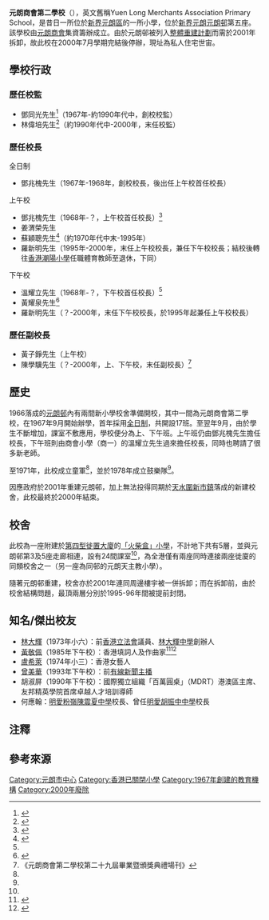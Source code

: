 {{Infobox_School
| name= 元朗商會第二學校（已拆卸）
| logo = [[File:YLCCPS_No.2_crest.png|200px]]
| type= 資助小學
| motto = 勤儉愛誠
| affiliation=元朗商會<ref>{{cite news | title=元朗商會增辦中小學 第十一屆董事會就職 主席林照權會長鄭科 | url=http://newsbot.lib.cuhk.edu.hk/news/takungpa/20010521/B10005.html | page= | publisher=大公報 | date=2001-05-21 | accessdate=2021-08-22 | quote= | archive-date=2021-08-22 | archive-url=https://web.archive.org/web/20210822110214/http://newsbot.lib.cuhk.edu.hk/news/takungpa/20010521/B10005.html }}</ref>
| district= [[元朗區|元朗區]]
| established = 1967年<ref name="元朗商會二校 第六屆畢業">{{cite news | title=元朗商會二校 第六屆畢業 | url=https://mmis.hkpl.gov.hk/coverpage/-/coverpage/view?_coverpage_WAR_mmisportalportlet_hsf=%E5%85%83%E6%9C%97%E5%95%86%E6%9C%83%E4%BA%8C%E6%A0%A1&_coverpage_WAR_mmisportalportlet_actual_q=%28%20verbatim_dc.collection%3A%28%22Old%5C%20HK%5C%20Newspapers%22%29%20%29%20AND+%28%20%28%20allTermsMandatory%3A%28true%29%20OR+all_dc.title%3A%28%E5%85%83%E6%9C%97%E5%95%86%E6%9C%83%E4%BA%8C%E6%A0%A1%29%20OR+all_dc.creator%3A%28%E5%85%83%E6%9C%97%E5%95%86%E6%9C%83%E4%BA%8C%E6%A0%A1%29%20OR+all_dc.contributor%3A%28%E5%85%83%E6%9C%97%E5%95%86%E6%9C%83%E4%BA%8C%E6%A0%A1%29%20OR+all_dc.subject%3A%28%E5%85%83%E6%9C%97%E5%95%86%E6%9C%83%E4%BA%8C%E6%A0%A1%29%20OR+fulltext%3A%28%E5%85%83%E6%9C%97%E5%95%86%E6%9C%83%E4%BA%8C%E6%A0%A1%29%20OR+all_dc.description%3A%28%E5%85%83%E6%9C%97%E5%95%86%E6%9C%83%E4%BA%8C%E6%A0%A1%29%20%29%20%29&_coverpage_WAR_mmisportalportlet_sort_field=score&p_r_p_-1078056564_c=QF757YsWv59%2F9WIUSQ5l77qQlWFzfPQc&_coverpage_WAR_mmisportalportlet_o=0&_coverpage_WAR_mmisportalportlet_sort_order=desc | page=7 | publisher=華僑日報 | date=1975-07-12 | accessdate=2021-08-22 | quote= | archive-date=2021-08-22 | archive-url=https://web.archive.org/web/20210822111048/https://mmis.hkpl.gov.hk/coverpage/-/coverpage/view?_coverpage_WAR_mmisportalportlet_hsf=%E5%85%83%E6%9C%97%E5%95%86%E6%9C%83%E4%BA%8C%E6%A0%A1&_coverpage_WAR_mmisportalportlet_actual_q=%28%20verbatim_dc.collection%3A%28%22Old%5C%20HK%5C%20Newspapers%22%29%20%29%20AND%20%28%20%28%20allTermsMandatory%3A%28true%29%20OR%20all_dc.title%3A%28%E5%85%83%E6%9C%97%E5%95%86%E6%9C%83%E4%BA%8C%E6%A0%A1%29%20OR%20all_dc.creator%3A%28%E5%85%83%E6%9C%97%E5%95%86%E6%9C%83%E4%BA%8C%E6%A0%A1%29%20OR%20all_dc.contributor%3A%28%E5%85%83%E6%9C%97%E5%95%86%E6%9C%83%E4%BA%8C%E6%A0%A1%29%20OR%20all_dc.subject%3A%28%E5%85%83%E6%9C%97%E5%95%86%E6%9C%83%E4%BA%8C%E6%A0%A1%29%20OR%20fulltext%3A%28%E5%85%83%E6%9C%97%E5%95%86%E6%9C%83%E4%BA%8C%E6%A0%A1%29%20OR%20all_dc.description%3A%28%E5%85%83%E6%9C%97%E5%95%86%E6%9C%83%E4%BA%8C%E6%A0%A1%29%20%29%20%29&_coverpage_WAR_mmisportalportlet_sort_field=score&p_r_p_-1078056564_c=QF757YsWv59%2F9WIUSQ5l77qQlWFzfPQc&_coverpage_WAR_mmisportalportlet_o=0&_coverpage_WAR_mmisportalportlet_sort_order=desc | dead-url=no }}</ref>
| closed =  2000年
| superintendent = 林偉培先生
| principal = 羅新明先生
| location= [[新界|新界]][[元朗|元朗]][[元朗邨|元朗邨]]第五座<ref>{{cite book |author1=羅慧燕 |title=藍天樹下 新界鄉村學校 |year=2015 |publisher=三聯書店(香港)有限公司 |page=306 |quote= |url=}}</ref>
}}

'''元朗商會第二學校'''（{{lang-en|Yuen Long Chamber of Commerce Primary School No.2}}），英文舊稱Yuen Long Merchants Association Primary School，是昔日一所位於[[新界|新界]][[元朗區|元朗區]]的一所小學，位於[[新界|新界]][[元朗|元朗]][[元朗邨|元朗邨]]第五座。該學校由[[元朗商會|元朗商會]]集資籌辦成立。由於元朗邨被列入[[整體重建計劃|整體重建計劃]]而需於2001年拆卸，故此校在2000年7月學期完結後停辦，現址為私人住宅世宙。

==學校行政==
===歷任校監===
*鄧同光先生<ref>{{cite news | title=元朗商會二校 舉行第22屆畢業禮 | url=https://mmis.hkpl.gov.hk/coverpage/-/coverpage/view?_coverpage_WAR_mmisportalportlet_hsf=%E5%85%83%E6%9C%97%E5%95%86%E6%9C%83%E4%BA%8C%E6%A0%A1&_coverpage_WAR_mmisportalportlet_actual_q=%28%20verbatim_dc.collection%3A%28%22Old%5C%20HK%5C%20Newspapers%22%29%20%29%20AND+%28%20%28%20allTermsMandatory%3A%28true%29%20OR+all_dc.title%3A%28%E5%85%83%E6%9C%97%E5%95%86%E6%9C%83%E4%BA%8C%E6%A0%A1%29%20OR+all_dc.creator%3A%28%E5%85%83%E6%9C%97%E5%95%86%E6%9C%83%E4%BA%8C%E6%A0%A1%29%20OR+all_dc.contributor%3A%28%E5%85%83%E6%9C%97%E5%95%86%E6%9C%83%E4%BA%8C%E6%A0%A1%29%20OR+all_dc.subject%3A%28%E5%85%83%E6%9C%97%E5%95%86%E6%9C%83%E4%BA%8C%E6%A0%A1%29%20OR+fulltext%3A%28%E5%85%83%E6%9C%97%E5%95%86%E6%9C%83%E4%BA%8C%E6%A0%A1%29%20OR+all_dc.description%3A%28%E5%85%83%E6%9C%97%E5%95%86%E6%9C%83%E4%BA%8C%E6%A0%A1%29%20%29%20%29&_coverpage_WAR_mmisportalportlet_sort_field=score&p_r_p_-1078056564_c=QF757YsWv58JCjtBMMIqonUevFpxoR4W&_coverpage_WAR_mmisportalportlet_o=4&_coverpage_WAR_mmisportalportlet_sort_order=desc | page=6 | publisher=華僑日報 | date=1991-06-13 | accessdate=2021-08-22 | quote= | archive-date=2021-08-22 | archive-url=https://web.archive.org/web/20210822105303/https://mmis.hkpl.gov.hk/coverpage/-/coverpage/view?_coverpage_WAR_mmisportalportlet_hsf=%E5%85%83%E6%9C%97%E5%95%86%E6%9C%83%E4%BA%8C%E6%A0%A1&_coverpage_WAR_mmisportalportlet_actual_q=(%20verbatim_dc.collection:(%22Old%5C%20HK%5C%20Newspapers%22)%20)%20AND+(%20(%20allTermsMandatory:(true)%20OR+all_dc.title:(%E5%85%83%E6%9C%97%E5%95%86%E6%9C%83%E4%BA%8C%E6%A0%A1)%20OR+all_dc.creator:(%E5%85%83%E6%9C%97%E5%95%86%E6%9C%83%E4%BA%8C%E6%A0%A1)%20OR+all_dc.contributor:(%E5%85%83%E6%9C%97%E5%95%86%E6%9C%83%E4%BA%8C%E6%A0%A1)%20OR+all_dc.subject:(%E5%85%83%E6%9C%97%E5%95%86%E6%9C%83%E4%BA%8C%E6%A0%A1)%20OR+fulltext:(%E5%85%83%E6%9C%97%E5%95%86%E6%9C%83%E4%BA%8C%E6%A0%A1)%20OR+all_dc.description:(%E5%85%83%E6%9C%97%E5%95%86%E6%9C%83%E4%BA%8C%E6%A0%A1)%20)%20)&_coverpage_WAR_mmisportalportlet_sort_field=score&p_r_p_-1078056564_c=QF757YsWv58JCjtBMMIqonUevFpxoR4W&_coverpage_WAR_mmisportalportlet_o=4&_coverpage_WAR_mmisportalportlet_sort_order=desc | dead-url=no }}</ref>（1967年-約1990年代中，創校校監）
*林偉培先生<ref>{{cite web |url=https://archive.ph/S9zGS |title=小六畢業證書 |date=1995 |website= |publisher=元朗商會第二學校 |access-date=2021-08-22 |quote=}}</ref>（約1990年代中-2000年，末任校監）

===歷任校長===
;全日制
*鄧兆槐先生（1967年-1968年，創校校長，後出任上午校首任校長）

;上午校
*鄧兆槐先生（1968年-？，上午校首任校長）<ref name="元朗商會二校 舉行畢業禮 幼童軍成立">{{cite news | title=元朗商會二校 舉行畢業禮 幼童軍成立 | url=https://mmis.hkpl.gov.hk/coverpage/-/coverpage/view?_coverpage_WAR_mmisportalportlet_hsf=%E5%85%83%E6%9C%97%E5%95%86%E6%9C%83%E4%BA%8C%E6%A0%A1&_coverpage_WAR_mmisportalportlet_actual_q=%28%20verbatim_dc.collection%3A%28%22Old%5C%20HK%5C%20Newspapers%22%29%20%29%20AND+%28%20%28%20allTermsMandatory%3A%28true%29%20OR+all_dc.title%3A%28%E5%85%83%E6%9C%97%E5%95%86%E6%9C%83%E4%BA%8C%E6%A0%A1%29%20OR+all_dc.creator%3A%28%E5%85%83%E6%9C%97%E5%95%86%E6%9C%83%E4%BA%8C%E6%A0%A1%29%20OR+all_dc.contributor%3A%28%E5%85%83%E6%9C%97%E5%95%86%E6%9C%83%E4%BA%8C%E6%A0%A1%29%20OR+all_dc.subject%3A%28%E5%85%83%E6%9C%97%E5%95%86%E6%9C%83%E4%BA%8C%E6%A0%A1%29%20OR+fulltext%3A%28%E5%85%83%E6%9C%97%E5%95%86%E6%9C%83%E4%BA%8C%E6%A0%A1%29%20OR+all_dc.description%3A%28%E5%85%83%E6%9C%97%E5%95%86%E6%9C%83%E4%BA%8C%E6%A0%A1%29%20%29%20%29&_coverpage_WAR_mmisportalportlet_sort_field=score&p_r_p_-1078056564_c=QF757YsWv59IJkls4ouG3yAtikRD30PA&_coverpage_WAR_mmisportalportlet_o=1&_coverpage_WAR_mmisportalportlet_sort_order=desc | page=13 | publisher=華僑日報 | date=1971-07-16 | accessdate=2021-08-22 | quote= | archive-date=2021-08-22 | archive-url=https://web.archive.org/web/20210822111343/https://mmis.hkpl.gov.hk/coverpage/-/coverpage/view?_coverpage_WAR_mmisportalportlet_hsf=%E5%85%83%E6%9C%97%E5%95%86%E6%9C%83%E4%BA%8C%E6%A0%A1&_coverpage_WAR_mmisportalportlet_actual_q=(%20verbatim_dc.collection:(%22Old%5C%20HK%5C%20Newspapers%22)%20)%20AND+(%20(%20allTermsMandatory:(true)%20OR+all_dc.title:(%E5%85%83%E6%9C%97%E5%95%86%E6%9C%83%E4%BA%8C%E6%A0%A1)%20OR+all_dc.creator:(%E5%85%83%E6%9C%97%E5%95%86%E6%9C%83%E4%BA%8C%E6%A0%A1)%20OR+all_dc.contributor:(%E5%85%83%E6%9C%97%E5%95%86%E6%9C%83%E4%BA%8C%E6%A0%A1)%20OR+all_dc.subject:(%E5%85%83%E6%9C%97%E5%95%86%E6%9C%83%E4%BA%8C%E6%A0%A1)%20OR+fulltext:(%E5%85%83%E6%9C%97%E5%95%86%E6%9C%83%E4%BA%8C%E6%A0%A1)%20OR+all_dc.description:(%E5%85%83%E6%9C%97%E5%95%86%E6%9C%83%E4%BA%8C%E6%A0%A1)%20)%20)&_coverpage_WAR_mmisportalportlet_sort_field=score&p_r_p_-1078056564_c=QF757YsWv59IJkls4ouG3yAtikRD30PA&_coverpage_WAR_mmisportalportlet_o=1&_coverpage_WAR_mmisportalportlet_sort_order=desc | dead-url=no }}</ref>
*姜渭榮先生
*蘇穎聰先生<ref name="元朗商會二校 鼓樂隊成立">{{cite news | title=元朗商會二校 鼓樂隊成立 | url=https://mmis.hkpl.gov.hk/coverpage/-/coverpage/view?_coverpage_WAR_mmisportalportlet_hsf=%E5%85%83%E6%9C%97%E5%95%86%E6%9C%83%E4%BA%8C%E6%A0%A1&_coverpage_WAR_mmisportalportlet_actual_q=%28%20verbatim_dc.collection%3A%28%22Old%5C%20HK%5C%20Newspapers%22%29%20%29%20AND+%28%20%28%20allTermsMandatory%3A%28true%29%20OR+all_dc.title%3A%28%E5%85%83%E6%9C%97%E5%95%86%E6%9C%83%E4%BA%8C%E6%A0%A1%29%20OR+all_dc.creator%3A%28%E5%85%83%E6%9C%97%E5%95%86%E6%9C%83%E4%BA%8C%E6%A0%A1%29%20OR+all_dc.contributor%3A%28%E5%85%83%E6%9C%97%E5%95%86%E6%9C%83%E4%BA%8C%E6%A0%A1%29%20OR+all_dc.subject%3A%28%E5%85%83%E6%9C%97%E5%95%86%E6%9C%83%E4%BA%8C%E6%A0%A1%29%20OR+fulltext%3A%28%E5%85%83%E6%9C%97%E5%95%86%E6%9C%83%E4%BA%8C%E6%A0%A1%29%20OR+all_dc.description%3A%28%E5%85%83%E6%9C%97%E5%95%86%E6%9C%83%E4%BA%8C%E6%A0%A1%29%20%29%20%29&_coverpage_WAR_mmisportalportlet_sort_field=score&p_r_p_-1078056564_c=QF757YsWv590sfJGwue6ocH5oUKL4xUN&_coverpage_WAR_mmisportalportlet_o=2&_coverpage_WAR_mmisportalportlet_sort_order=desc | page=19 | publisher=華僑日報 | date=1978-06-14 | accessdate=2021-08-22 | quote= | archive-date=2021-08-22 | archive-url=https://web.archive.org/web/20210822113020/https://mmis.hkpl.gov.hk/coverpage/-/coverpage/view?_coverpage_WAR_mmisportalportlet_hsf=%E5%85%83%E6%9C%97%E5%95%86%E6%9C%83%E4%BA%8C%E6%A0%A1&_coverpage_WAR_mmisportalportlet_actual_q=(%20verbatim_dc.collection:(%22Old%5C%20HK%5C%20Newspapers%22)%20)%20AND+(%20(%20allTermsMandatory:(true)%20OR+all_dc.title:(%E5%85%83%E6%9C%97%E5%95%86%E6%9C%83%E4%BA%8C%E6%A0%A1)%20OR+all_dc.creator:(%E5%85%83%E6%9C%97%E5%95%86%E6%9C%83%E4%BA%8C%E6%A0%A1)%20OR+all_dc.contributor:(%E5%85%83%E6%9C%97%E5%95%86%E6%9C%83%E4%BA%8C%E6%A0%A1)%20OR+all_dc.subject:(%E5%85%83%E6%9C%97%E5%95%86%E6%9C%83%E4%BA%8C%E6%A0%A1)%20OR+fulltext:(%E5%85%83%E6%9C%97%E5%95%86%E6%9C%83%E4%BA%8C%E6%A0%A1)%20OR+all_dc.description:(%E5%85%83%E6%9C%97%E5%95%86%E6%9C%83%E4%BA%8C%E6%A0%A1)%20)%20)&_coverpage_WAR_mmisportalportlet_sort_field=score&p_r_p_-1078056564_c=QF757YsWv590sfJGwue6ocH5oUKL4xUN&_coverpage_WAR_mmisportalportlet_o=2&_coverpage_WAR_mmisportalportlet_sort_order=desc | dead-url=no }}</ref>（約1970年代中末-1995年）
*羅新明先生（1995年-2000年，末任上午校校長，兼任下午校校長；結校後轉往[[香港潮陽小學|香港潮陽小學]]任職體育教師至退休，下同）

;下午校
*溫耀立先生（1968年-？，下午校首任校長）<ref name="元朗商會二校 舉行畢業禮 幼童軍成立" />
*黃耀泉先生<ref>{{cite web |url=https://archive.ph/YN5Ck |title=小六畢業證書 |date=1982 |website= |publisher=元朗商會第二學校 |access-date=2021-08-22 |quote=}}</ref>
*羅新明先生（？-2000年，末任下午校校長，於1995年起兼任上午校校長）

===歷任副校長===
*黃子錚先生（上午校）
*陳學驥先生（？-2000年，上、下午校，末任副校長）<ref>《元朗商會第二學校第二十九屆畢業暨頒獎典禮場刊》</ref>

== 歷史 ==
1966落成的[[元朗邨|元朗邨]]內有兩間新小學校舍準備開校，其中一間為元朗商會第二學校，在1967年9月開始辦學，首年採用[[全日制|全日制]]，共開設17班。至翌年9月，由於學生不斷增加，課室不敷應用，學校便分為上、下午班。上午班仍由鄧兆槐先生擔任校長，下午班則由商會小學（商一）的溫耀立先生過來擔任校長，同時也聘請了很多新老師。

至1971年，此校成立童軍<ref name="元朗商會二校 舉行畢業禮 幼童軍成立" />，並於1978年成立鼓樂隊<ref name="元朗商會二校 鼓樂隊成立" />。

因應政府於2001年重建元朗邨，加上無法投得同期於[[天水圍新市鎮|天水圍新市鎮]]落成的新建校舍，此校最終於2000年結束。

== 校舍 ==
此校為一座附建於[[徙置區#第四型|第四型徙置大廈]]的[[「火柴盒」小學|「火柴盒」小學]]，不計地下共有5層，並與元朗邨第3及5座走廊相連，設有24間課室<ref name="元朗商會二校 第六屆畢業" />，為全港僅有兩座同時連接兩座徙廈的同類校舍之一（另一座為同邨的元朗天主教小學）。

隨著元朗邨重建，校舍亦於2001年連同周邊樓宇被一併拆卸；而在拆卸前，由於校舍結構問題，最頂兩層分別於1995-96年間被提前封閉。

== 知名/傑出校友 ==
*[[林大輝|林大輝]]（1973年小六）：前[[香港立法會|香港立法會]]議員、[[林大輝中學|林大輝中學]]創辦人{{noteTag|資料出自香港電台第一台廣播節目《守下留情》於2020年3月30日播出的林大輝訪問。}}
*[[黃敬佩|黃敬佩]]（1985年下午校）：香港填詞人及作曲家<ref>{{cite web |url=https://archive.ph/lYp4v |title=校園活動照，左三者為黃敬佩 |date= |website= |publisher=元朗商會第二學校 |access-date=2021-08-22 |quote=}}</ref><ref>{{cite web |url=https://archive.ph/UGYvK |title=第十六屆畢業生名錄 下午校 |date=1985 |website= |publisher=元朗商會第二學校 |access-date=2021-08-22 |quote=}}</ref>
*[[盧希萊|盧希萊]]（1974年小三）：香港女藝人
*[[曾美華|曾美華]]（1993年下午校）：前[[有線新聞|有線新聞]][[新聞主播|主播]]
*胡淑屏（1990年下午校）：國際獨立組織「百萬圓桌」（MDRT）港澳區主席、友邦精英學院首席卓越人才培訓導師
*何應翰：[[明愛粉嶺陳震夏中學|明愛粉嶺陳震夏中學]]校長、曾任[[明愛胡振中中學|明愛胡振中中學]]校長

==注釋==
{{noteFoot}}

==參考來源==
{{reflist|2}}

[[Category:元朗市中心|Category:元朗市中心]]
[[Category:香港已關閉小學|Category:香港已關閉小學]]
[[Category:1967年創建的教育機構|Category:1967年創建的教育機構]]
[[Category:2000年廢除|Category:2000年廢除]]